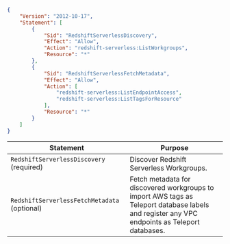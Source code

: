 ```json
{
    "Version": "2012-10-17",
    "Statement": [
        {
            "Sid": "RedshiftServerlessDiscovery",
            "Effect": "Allow",
            "Action": "redshift-serverless:ListWorkgroups",
            "Resource": "*"
        },
        {
            "Sid": "RedshiftServerlessFetchMetadata",
            "Effect": "Allow",
            "Action": [
                "redshift-serverless:ListEndpointAccess",
                "redshift-serverless:ListTagsForResource"
            ],
            "Resource": "*"
        }
    ]
}
```

| Statement | Purpose |
| --------- | ------- |
| `RedshiftServerlessDiscovery` (required) | Discover Redshift Serverless Workgroups. |
| `RedshiftServerlessFetchMetadata` (optional) | Fetch metadata for discovered workgroups to import AWS tags as Teleport database labels and register any VPC endpoints as Teleport databases. |
